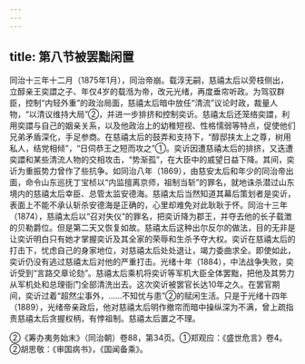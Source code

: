 ```yaml
---
---
---
```

title: 第八节被罢黜闲置
---



同治十三年十二月（1875年1月），同治帝崩。载淳无嗣，慈禧太后以旁枝侧出，立醇亲王奕譞之子、年仅4岁的载湉为帝，改元光绪，再度垂帘听政。为驾驭群臣，控制“内轻外重”的政治局面，慈禧太后暗中放任“清流”议论时政，裁量人物，“以清议维持大局”②，并进一步排挤和控制奕䜣。慈禧太后还笼络奕譞，利用奕譞与自己的姻亲关系，以及他政治上的幼稚短视、性格懦弱等特点，促使他们兄弟矛盾深化，手足参商。在慈禧太后的鼓弄和支持下，“醇邸挟太上之尊，树用私人，结党相倾”，“日伺恭王之短而攻之”①。奕䜣因遭慈禧太后的排挤，又迭遭奕譞和某些清流人物的交相攻击，“势渐孤”，在大臣中的威望日益下降。其间，奕䜣为重振势力曾作了些抗争。如同治八年（1869），由慈安太后和年少的同治帝出面，命令山东巡抚丁宝桢以“内监擅离京师，祖制当斩”的罪名，就地诛杀潜过山东境内的慈禧太后幸臣、总管太监安德海。慈禧太后当然知道其幕后策划者是奕䜣，表面上不能不承认斩杀安德海是正确的，心里却难免对此耿耿于怀。同治十三年（1874），慈禧太后以“召对失仪”的罪名，把奕䜣降为郡王，并夺去他的长子载澂的贝勒爵位。但是第二天又恢复如故。慈禧太后这种出尔反尔的做法，目的无非是让奕䜣明白只有她才掌握奕䜣及其全家的荣辱和生杀予夺大权。奕䜣在慈禧太后的打击下，忧虑自己的身家地位，对慈禧太后处处退让，竭力委曲求全。即使如此，奕䜣仍没有逃过慈禧太后对他的严重打击。光绪十年（1884），中法战争失败，奕䜣受到“言路交章论劾”。慈禧太后乘机将奕䜣等军机大臣全体罢黜，把他及其势力从军机处和总理衙门全部清洗出去。这次奕䜣被罢官长达10年之久。在罢官期间，奕䜣过着“超然尘事外，……不知忧与患”②的赋闲生活。只是于光绪十四年（1889），光绪帝亲政后，他对慈禧太后明作撤帘而暗中操纵深为不满，曾上疏指责慈禧太后贪握权柄，有悖祖制。慈禧太后置之不理。

②《筹办夷务始末》（同治朝）卷88，第34页。①郑观应：《盛世危言》卷4。②胡思敬：《审国病书》，《国闻备乘》。